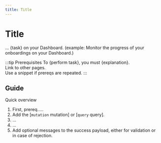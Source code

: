 ```yaml
---
title: Title
---
```


# Title

... {task} on your Dashboard. (example: Monitor the progress of your onboardings on your Dashboard.)

:::tip Prerequisites
To {perform task}, you must {explanation}.  
Link to other pages.  
Use a snippet if prereqs are repeated.
:::

## Guide

Quick overview

1. First, prereq.....
1. Add the [`mutation` mutation] or [`query` query].
1. ...
1. ...
1. Add optional messages to the success payload, either for validation or in case of rejection.